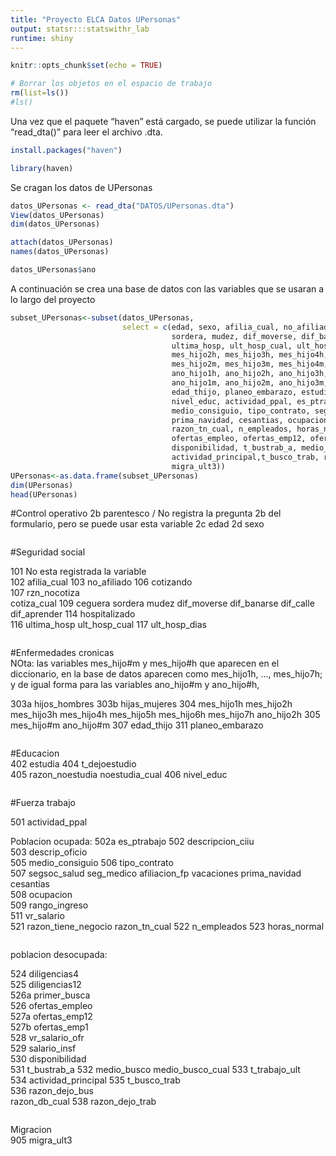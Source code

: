 ```yaml
---
title: "Proyecto ELCA Datos UPersonas"
output: statsr:::statswithr_lab
runtime: shiny
---
```


```r
knitr::opts_chunk$set(echo = TRUE)
```

```r
# Borrar los objetos en el espacio de trabajo
rm(list=ls())
#ls()
```


Una vez que el paquete "haven" está cargado, se puede utilizar la función "read_dta()" para leer el archivo .dta. 
```r
install.packages("haven")
```

```r
library(haven)
```

Se cragan los datos de UPersonas

```r
datos_UPersonas <- read_dta("DATOS/UPersonas.dta")
View(datos_UPersonas)
dim(datos_UPersonas)

```
```r
attach(datos_UPersonas)
names(datos_UPersonas)
```
```r
datos_UPersonas$ano
```


A continuación se crea una base de datos con las variables que se usaran a lo largo del proyecto

```r
subset_UPersonas<-subset(datos_UPersonas, 
                         select = c(edad, sexo, afilia_cual, no_afiliado, cotizando, rzn_nocotiza, cotiza_cual, ceguera,
                                    sordera, mudez, dif_moverse, dif_banarse, dif_calle, dif_aprender, hospitalizado,
                                    ultima_hosp, ult_hosp_cual, ult_hosp_dias, hijos_hombres, hijas_mujeres, mes_hijo1h, 
                                    mes_hijo2h, mes_hijo3h, mes_hijo4h, mes_hijo5h, mes_hijo6h, mes_hijo7h, mes_hijo1m, 
                                    mes_hijo2m, mes_hijo3m, mes_hijo4m, mes_hijo5m, mes_hijo6m, mes_hijo7m, 
                                    ano_hijo1h, ano_hijo2h, ano_hijo3h, ano_hijo4h, ano_hijo5h, ano_hijo6h, ano_hijo7h, 
                                    ano_hijo1m, ano_hijo2m, ano_hijo3m, ano_hijo4m, ano_hijo5m, ano_hijo6m, ano_hijo7m, 
                                    edad_thijo, planeo_embarazo, estudia, t_dejoestudio, razon_noestudia, noestudia_cual, 
                                    nivel_educ, actividad_ppal, es_ptrabajo, descripcion_ciiu, descrip_oficio, 
                                    medio_consiguio, tipo_contrato, segsoc_salud, seg_medico, afiliacion_fp, vacaciones, 
                                    prima_navidad, cesantias, ocupacion, rango_ingreso, vr_salario, razon_tiene_negocio, 
                                    razon_tn_cual, n_empleados, horas_normal, diligencias4, diligencias12, primer_busca, 
                                    ofertas_empleo, ofertas_emp12, ofertas_emp1, vr_salario_ofr, salario_insf,
                                    disponibilidad, t_bustrab_a, medio_busco, medio_busco_cual, t_trabajo_ult,
                                    actividad_principal,t_busco_trab, razon_dejo_bus, razon_db_cual, razon_dejo_trab,
                                    migra_ult3))
UPersonas<-as.data.frame(subset_UPersonas)
dim(UPersonas)
head(UPersonas)
```


#Control operativo
2b	parentesco / No registra la pregunta 2b del formulario, pero se puede usar esta variable
2c	edad
2d	sexo

```r

```

#Seguridad social

101	No esta registrada la variable	
102	afilia_cual	
103	no_afiliado	
106	cotizando	
107	rzn_nocotiza	
    cotiza_cual
109	ceguera
    sordera
    mudez
    dif_moverse
    dif_banarse
    dif_calle
    dif_aprender
114	hospitalizado	
116	ultima_hosp	
    ult_hosp_cual
117	ult_hosp_dias	
```r

```


#Enfermedades cronicas	
NOta: las variables mes_hijo#m y mes_hijo#h que aparecen en el diccionario, en la base de datos aparecen como mes_hijo1h, ..., mes_hijo7h; y de igual forma para las variables ano_hijo#m y ano_hijo#h,

303a	hijos_hombres
303b	hijas_mujeres
304	mes_hijo1h
  mes_hijo2h
  mes_hijo3h
  mes_hijo4h
  mes_hijo5h
  mes_hijo6h
  mes_hijo7h
    ano_hijo2h
305	mes_hijo#m
    ano_hijo#m
307	edad_thijo
311	planeo_embarazo
```r

```



#Educacion	
402	estudia	
404	t_dejoestudio	
405	razon_noestudia	
    noestudia_cual
406	nivel_educ	

```r

```



#Fuerza trabajo

501	actividad_ppal

Poblacion ocupada:
502a	es_ptrabajo	
502	descripcion_ciiu	
503	descrip_oficio	
505	medio_consiguio	
506	tipo_contrato	
507	segsoc_salud
    seg_medico
    afiliacion_fp
    vacaciones
    prima_navidad
    cesantias	
508	ocupacion	
509	rango_ingreso	
511	vr_salario	
521	razon_tiene_negocio	
    razon_tn_cual
522	n_empleados	
523	horas_normal	

```r

```



poblacion desocupada:

524	diligencias4	
525	diligencias12	
526a	primer_busca	
526	ofertas_empleo	
527a	ofertas_emp12	
527b	ofertas_emp1	
528	vr_salario_ofr	
529	salario_insf	
530	disponibilidad	
531	t_bustrab_a	
532	medio_busco	
    medio_busco_cual
533	t_trabajo_ult	
534	actividad_principal	
535	t_busco_trab	
536	razon_dejo_bus	
    razon_db_cual
538	razon_dejo_trab	

```r

```



Migracion		
905	migra_ult3

```r

```















































